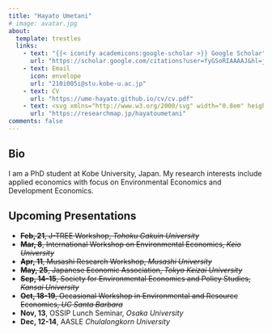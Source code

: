 ```yaml
---
title: "Hayato Umetani"
# image: avatar.jpg
about:
  template: trestles
  links:
    - text: "{{< iconify academicons:google-scholar >}} Google Scholar"
      url: "https://scholar.google.com/citations?user=fyGSoRIAAAAJ&hl=ja"
    - text: Email
      icon: envelope
      url: "210i005i@stu.kobe-u.ac.jp"
    - text: CV
      url: "https://ume-hayato.github.io/cv/cv.pdf"
    - text: <svg xmlns="http://www.w3.org/2000/svg" width="0.8em" height="0.8em" viewBox="0 0 16 16"><path fill="currentColor" d="M13.756 10.164c1.665-.962 1.665-3.366 0-4.328L5.251.919C3.584-.045 1.5 1.158 1.5 3.083v9.834c0 1.925 2.084 3.128 3.751 2.164z"/></svg> researchmap
      url: "https://researchmap.jp/hayatoumetani"
comments: false
---
```


## Bio

I am a PhD student at Kobe University, Japan.
My research interests include applied economics with focus on Environmental Economics and Development Economics.

## Upcoming Presentations

- ~~**Feb, 21**, J-TREE Workshop, *Tohoku Gakuin University*~~
- ~~**Mar, 8**, International Workshop on Environmental Economics, *Keio University*~~
- ~~**Apr, 11**, Musashi Research Workshop, *Musashi University*~~
- ~~**May, 25**, Japanese Economic Association, *Tokyo Keizai University*~~
- ~~**Sep, 14-15**, Society for Environmental Economics and Policy Studies, *Kansai University*~~
- ~~**Oct, 18-19**, Occasional Workshop in Environmental and Resource Economics, *UC Santa Barbara*~~
- **Nov, 13**, OSSIP Lunch Seminar, *Osaka University*
- **Dec, 12-14**, AASLE *Chulalongkorn University*